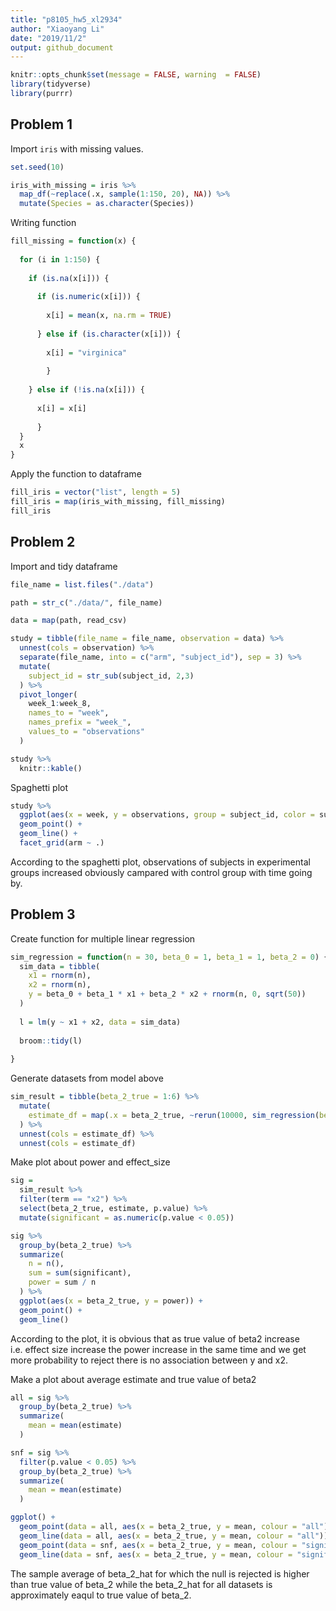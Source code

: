 ```yaml
---
title: "p8105_hw5_xl2934"
author: "Xiaoyang Li"
date: "2019/11/2"
output: github_document
---
```

```r
knitr::opts_chunk$set(message = FALSE, warning  = FALSE)
library(tidyverse)
library(purrr)

```

## Problem 1

Import `iris` with missing values.
```r
set.seed(10)

iris_with_missing = iris %>% 
  map_df(~replace(.x, sample(1:150, 20), NA)) %>%
  mutate(Species = as.character(Species))

```

Writing function
```r
fill_missing = function(x) {
 
  for (i in 1:150) {
    
    if (is.na(x[i])) {
      
      if (is.numeric(x[i])) {
        
        x[i] = mean(x, na.rm = TRUE)
      
      } else if (is.character(x[i])) {
        
        x[i] = "virginica"
        
        }
      
    } else if (!is.na(x[i])) {
      
      x[i] = x[i]
      
      }
  }
  x
}
```

Apply the function to dataframe
```r
fill_iris = vector("list", length = 5)
fill_iris = map(iris_with_missing, fill_missing)
fill_iris
```

## Problem 2

Import and tidy dataframe
```r
file_name = list.files("./data") 

path = str_c("./data/", file_name)

data = map(path, read_csv)

study = tibble(file_name = file_name, observation = data) %>% 
  unnest(cols = observation) %>% 
  separate(file_name, into = c("arm", "subject_id"), sep = 3) %>% 
  mutate(
    subject_id = str_sub(subject_id, 2,3)
  ) %>% 
  pivot_longer(
    week_1:week_8,
    names_to = "week",
    names_prefix = "week_",
    values_to = "observations"
  )

study %>% 
  knitr::kable()
```

Spaghetti plot
```r
study %>% 
  ggplot(aes(x = week, y = observations, group = subject_id, color = subject_id) ) +
  geom_point() +
  geom_line() +
  facet_grid(arm ~ .)
```
According to the spaghetti plot, observations of subjects in experimental groups increased obviously campared with control group with time going by.

## Problem 3

Create function for multiple linear regression
```r
sim_regression = function(n = 30, beta_0 = 1, beta_1 = 1, beta_2 = 0) {
  sim_data = tibble(
    x1 = rnorm(n),
    x2 = rnorm(n),
    y = beta_0 + beta_1 * x1 + beta_2 * x2 + rnorm(n, 0, sqrt(50))
  )
  
  l = lm(y ~ x1 + x2, data = sim_data)
  
  broom::tidy(l)
  
}

```

Generate datasets from model above
```r

sim_result = tibble(beta_2_true = 1:6) %>% 
  mutate(
    estimate_df = map(.x = beta_2_true, ~rerun(10000, sim_regression(beta_2 = .x)))
  ) %>% 
  unnest(cols = estimate_df) %>% 
  unnest(cols = estimate_df)


```

Make plot about power and effect_size
```r
sig = 
  sim_result %>% 
  filter(term == "x2") %>% 
  select(beta_2_true, estimate, p.value) %>% 
  mutate(significant = as.numeric(p.value < 0.05))

sig %>% 
  group_by(beta_2_true) %>% 
  summarize(
    n = n(),
    sum = sum(significant),
    power = sum / n
  ) %>% 
  ggplot(aes(x = beta_2_true, y = power)) +
  geom_point() +
  geom_line()
```

According to the plot, it is obvious that as true value of beta2 increase i.e. effect size increase the power increase in the same time and we get more probability to reject there is no association between y and x2. 

Make a plot about average estimate and true value of beta2
```r
all = sig %>% 
  group_by(beta_2_true) %>% 
  summarize(
    mean = mean(estimate)
  ) 

snf = sig %>% 
  filter(p.value < 0.05) %>% 
  group_by(beta_2_true) %>% 
  summarize(
    mean = mean(estimate)
  ) 

ggplot() +
  geom_point(data = all, aes(x = beta_2_true, y = mean, colour = "all")) + 
  geom_line(data = all, aes(x = beta_2_true, y = mean, colour = "all")) +
  geom_point(data = snf, aes(x = beta_2_true, y = mean, colour = "significant")) + 
  geom_line(data = snf, aes(x = beta_2_true, y = mean, colour = "significant"))

```

The sample average of beta_2_hat for which the null is rejected is higher than true value of beta_2 while the beta_2_hat for all datasets is approximately eaqul to true value of beta_2.